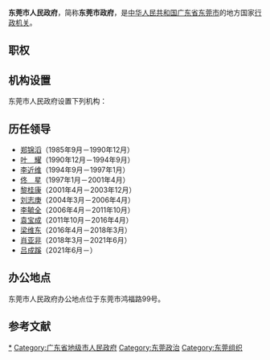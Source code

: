 {{Unreferenced|time=2021-03-28T12:12:04+00:00}}
{{Infobox PRCG
|机构名称=东莞市人民政府
|标志1=National Emblem of the People's Republic of China (2).svg
|标志1说明=[[s:国务院关于国家行政机关和企业事业单位社会团体印章管理的规定|1999年规定]]：[[印章|印章]][[直径|直径]]4.5厘米，中央刊[[中华人民共和国国徽|国徽]]，由[[广东省人民政府|广东省人民政府]]制发。
|职位1=市长
|人员1=吕成蹊
|职位2=副市长
|人员2=刘光滨、黎军（女）、李延振、刘旺先、叶葆华、乔雷
|人数2=6
|职位3=秘书长
|人员3=严继宗
|业务上级=[[广东省人民政府|广东省人民政府]]
|组织上级=[[东莞市人民代表大会|东莞市人民代表大会]]<br>[[东莞市人民代表大会常务委员会|东莞市人民代表大会常务委员会]]
|中共上级=[[中国共产党东莞市委员会|中国共产党东莞市委员会]]
|中共本级=[[中国共产党东莞市人民政府党组|中国共产党东莞市人民政府党组]]
|行政级别=正地厅级
|机构类型=[[地级市|地级市]][[人民政府|人民政府]]
|场所1=东莞市人民政府办公室
|地址1=广东省东莞市鸿福路99号
|坐标1=
|邮编1=
|官网= {{URL|http://www.dg.gov.cn/}}
|a=[[中国共产党东莞市委员会|中国共产党东莞市委员会]]
|b=[[东莞市人民代表大会|东莞市人民代表大会]]
|c=[[东莞市人民代表大会常务委员会|东莞市人民代表大会常务委员会]]
|d=[[中国人民政治协商会议东莞市委员会|中国人民政治协商会议东莞市委员会]]
|e=[[中国共产党东莞市纪律检查委员会|中国共产党东莞市纪律检查委员会]]
|f=[[东莞市监察委员会|东莞市监察委员会]]
|g=[[广东省东莞市中级人民法院|广东省东莞市中级人民法院]]
|h=[[东莞市人民检察院|东莞市人民检察院]]
|i=[[中国人民解放军东莞市警备区|中国人民解放军东莞市警备区]]
}}

'''东莞市人民政府'''，简称'''东莞市政府'''，是[[中华人民共和国|中华人民共和国]][[广东省|广东省]][[东莞市|东莞市]]的地方国家[[行政机关|行政机关]]。

== 职权 ==
{{:人民政府}}

== 机构设置 ==
东莞市人民政府设置下列机构：
{{columns-list|2|
*东莞市人民政府办公室
*东莞市地方志办公室
*东莞市发展和改革局
*东莞市教育局
*东莞市科学技术局
*东莞市工业和信息化局
*东莞市公安局
*东莞市公安局交警支队
*东莞市民政局
*东莞市司法局
*东莞市财政局
*东莞市人力资源和社会保障局
*东莞市自然资源局
*东莞市不动产登记中心
*东莞市生态环境局
*东莞市住房和城乡建设局
*东莞市地震局
*东莞市交通运输局
*东莞市公路事务中心
*东莞市水务局
*东莞市农业农村局
*东莞市农村集体资产管理办公室
*东莞市商务局
*东莞市外商投资促进中心
*东莞市文化广电旅游体育局
*东莞市卫生健康局
*东莞市退役军人事务局
*东莞市应急管理局
*东莞市审计局
*东莞市国有资产监督管理委员会
*东莞市市场监督管理局
*东莞市统计局
*东莞市医疗保障局
*东莞市金融工作局
*东莞市城市管理和综合执法局
*东莞市信访局
*东莞市政务服务数据管理局
*东莞市林业局
*东莞市轨道交通局
*东莞市城建工程管理局
*东莞市供销合作联社
*东莞松山湖高新技术产业开发区管理委员会
*东莞水乡特色发展经济区管理委员会
*滨海湾新区、东莞港管理委员会
*东莞市公共资源交易中心
*东莞市住房公积金管理中心
*中国国际贸易促进委员会东莞市委员会
}}

== 历任领导 ==
* [[郑锦滔|郑锦滔]]（1985年9月－1990年12月）
* [[叶耀_（政治人物）|叶　耀]]（1990年12月－1994年9月）
* [[李近维|李近维]]（1994年9月－1997年1月）
* [[佟星|佟　星]]（1997年1月－2001年4月）
* [[黎桂康|黎桂康]]（2001年4月－2003年12月）
* [[刘志庚|刘志庚]]（2004年3月－2006年4月）
* [[李毓全|李毓全]]（2006年4月－2011年10月）
* [[袁宝成|袁宝成]]（2011年10月－2016年4月）
* [[梁维东|梁维东]]（2016年4月－2018年3月）
* [[肖亚非|肖亚非]]（2018年3月－2021年6月）
*[[吕成蹊|吕成蹊]]（2021年6月－）

== 办公地点 ==
东莞市人民政府办公地点位于东莞市鸿福路99号。

== 参考文献 ==
{{Reflist|2}}

{{广东省各地市|行政机关}}

[[Category:东莞市人民政府|*]]
[[Category:广东省地级市人民政府|Category:广东省地级市人民政府]]
[[Category:东莞政治|Category:东莞政治]]
[[Category:东莞组织|Category:东莞组织]]